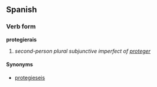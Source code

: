 ==Spanish==
===Verb form===
'''protegierais'''

# ''second-person plural subjunctive imperfect of [[proteger]]''

====Synonyms====
*[[protegieseis]]